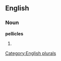 
==English==

===Noun===
'''pellicles'''

# {{plural of|[[pellicle]]}}

[[Category:English plurals]]